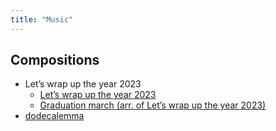 ```yaml
---
title: "Music"
---
```


## Compositions

- Let's wrap up the year 2023
    - [Let's wrap up the year 2023](https://youtu.be/359SoUZQNDU?si=NCFIg566GP6nKAbn)
    - [Graduation march (arr. of Let's wrap up the year 2023)](https://youtu.be/M8Hq1vgepPc?si=8MWObksxD50wtimO)
- [dodecalemma](https://youtu.be/1LN1SFnao1U)

